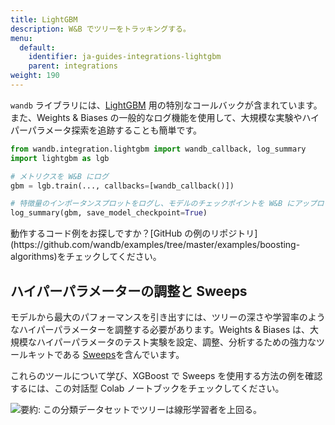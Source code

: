 ---
title: LightGBM
description: W&B でツリーをトラッキングする。
menu:
  default:
    identifier: ja-guides-integrations-lightgbm
    parent: integrations
weight: 190
---

<Card title="Try in Colab" href="https://colab.research.google.com/github/wandb/examples/blob/master/colabs/boosting/Simple_LightGBM_Integration.ipynb" icon="python"/>

`wandb` ライブラリには、[LightGBM](https://lightgbm.readthedocs.io/en/latest/) 用の特別なコールバックが含まれています。また、Weights & Biases の一般的なログ機能を使用して、大規模な実験やハイパーパラメータ探索を追跡することも簡単です。

```python
from wandb.integration.lightgbm import wandb_callback, log_summary
import lightgbm as lgb

# メトリクスを W&B にログ
gbm = lgb.train(..., callbacks=[wandb_callback()])

# 特徴量のインポータンスプロットをログし、モデルのチェックポイントを W&B にアップロード
log_summary(gbm, save_model_checkpoint=True)
```

<Note>
動作するコード例をお探しですか？[GitHub の例のリポジトリ](https://github.com/wandb/examples/tree/master/examples/boosting-algorithms)をチェックしてください。
</Note>

## ハイパーパラメーターの調整と Sweeps

モデルから最大のパフォーマンスを引き出すには、ツリーの深さや学習率のようなハイパーパラメーターを調整する必要があります。Weights & Biases は、大規模なハイパーパラメータのテスト実験を設定、調整、分析するための強力なツールキットである [Sweeps](/ja/guides/models/sweeps/)を含んでいます。

これらのツールについて学び、XGBoost で Sweeps を使用する方法の例を確認するには、この対話型 Colab ノートブックをチェックしてください。

<Card title="Try in Colab" href="https://colab.research.google.com/github/wandb/examples/blob/master/colabs/boosting/Using_W%26B_Sweeps_with_XGBoost.ipynb" icon="python"/>

<Frame>
    <img src="/images/integrations/lightgbm_sweeps.png" alt="要約: この分類データセットでツリーは線形学習者を上回る。"  />
</Frame>